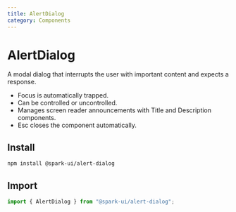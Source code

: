 ```yaml
---
title: AlertDialog
category: Components
---
```



# AlertDialog

A modal dialog that interrupts the user with important content and expects a response.

- Focus is automatically trapped.
- Can be controlled or uncontrolled.
- Manages screen reader announcements with Title and Description components.
- Esc closes the component automatically.

<ComponentMenu slug="alert-dialog" />

## Install

```sh
npm install @spark-ui/alert-dialog
```

## Import

```js
import { AlertDialog } from "@spark-ui/alert-dialog";
```

